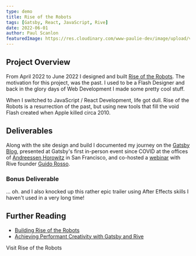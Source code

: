 ```yaml
---
type: demo
title: Rise of the Robots
tags: [Gatsby, React, JavaScript, Rive]
date: 2022-06-01
author: Paul Scanlon
featuredImage: https://res.cloudinary.com/www-paulie-dev/image/upload/v1660312453/paulie.dev/2022/06/social-image-v2_niffhm.jpg
---
```


## Project Overview

From April 2022 to June 2022 I designed and built
[Rise of the Robots](https://www.gatsbyjs.com/demos/rise-of-the-robots/). The motivation for this project, was the past.
I used to be a Flash Designer and back in the glory days of Web Development I made some pretty cool stuff.

When I switched to JavaScript / React Development, life got dull. Rise of the Robots is a resurrection of the past, but
using new tools that fill the void Flash created when Apple killed circa 2010.

## Deliverables

Along with the site design and build I documented my journey on the
[Gatsby Blog](https://www.gatsbyjs.com/blog/building-rise-of-the-robots), presented at Gatsby's first in-person event
since COVID at the offices of [Andreessen Horowitz](https://a16z.com/) in San Francisco, and co-hosted a
[webinar](/streams/2022/06/achieving-performant-creativity-with-gatsby-and-rive/) with Rive founder
[Guido Rosso](https://twitter.com/guidorosso).

### Bonus Deliverable

... oh. and I also knocked up this rather epic trailer using After Effects skills I haven't used in a very long time!

<YouTube youTubeId="37-BKyNlJzs" />

## Further Reading

- [Building Rise of the Robots](https://www.gatsbyjs.com/blog/building-rise-of-the-robots)
- [Achieving Performant Creativity with Gatsby and Rive](/streams/2022/06/achieving-performant-creativity-with-gatsby-and-rive/)

<MarkdownCtaLink href="https://www.gatsbyjs.com/demos/rise-of-the-robots/">Visit Rise of the Robots</MarkdownCtaLink>
